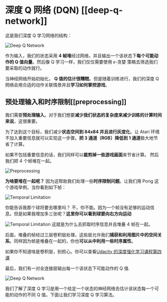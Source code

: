 # 深度 Q 网络 (DQN)  [[deep-q-network]]
这是我们深度 Q 学习网络的结构：

<img src="https://huggingface.co/datasets/huggingface-deep-rl-course/course-images/resolve/main/en/unit4/deep-q-network.jpg" alt="Deep Q Network"/>

作为输入，我们的状态采用 **4 帧堆**经过网络，并且输出一个该状态下**每个可能动作的 Q 值向量**。然后像 Q 学习一样，我们仅仅需要使用 $\epsilon$-贪婪 策略去筛选我们要采取的动作就行。

当神经网络开始初始化， **Q 值的估计很糟糕**。但是随着训练进行，我们的深度 Q 网络会用合适的动作关联情景并且**学习如何掌控游戏**。


## 预处理输入和时序限制[[preprocessing]]

我们需要**预处理输入**。对于我们想要**减少我们状态的复杂度来减少训练的计算时间来说**，这很重要。

为了达到这个目标，我们减少**状态空间到 84x84 并且进行灰度化**。让 Atari 环境不加入重要信息就可以实现这一步骤。**把 3 通道（RGB）降低到 1 通道**极大地节省了计算。

如果不包括重要信息的话，我们同样可以**裁剪掉一些游戏画面**来节省计算。
然后我们把 4 个帧堆在一起。

<img src="https://huggingface.co/datasets/huggingface-deep-rl-course/course-images/resolve/main/en/unit4/preprocessing.jpg" alt="Preprocessing"/>

**为啥要堆在一起呢？**
因为这帮助我们处理一些**时序限制问题**。让我们用 Pong 这个游戏举例，当你看到如下帧：

<img src="https://huggingface.co/datasets/huggingface-deep-rl-course/course-images/resolve/main/en/unit4/temporal-limitation.jpg" alt="Temporal Limitation"/>

你能告诉我那个球将要去哪里吗？
不，你不能。因为一个帧没有足够的运动信息。但是如果我增加多三张呢？**这里你可以看到球要向右方向运动**

<img src="https://huggingface.co/datasets/huggingface-deep-rl-course/course-images/resolve/main/en/unit4/temporal-limitation-2.jpg" alt="Temporal Limitation"/>
这就是为什么去抓取时序信息并且堆叠 4 帧在一起。

后面，堆叠的帧经过三层卷积层处理，这些层允许我们**捕获和利用图片中的空间关系**。同样因为帧是堆叠在一起的，你也**可以从中利用一些时序属性**。

如果你不知道啥是卷积层，别担心。你可以查看[Udacity 的深度强化学习课程第四课](https://www.udacity.com/course/deep-learning-pytorch--ud188)

最后，我们有一对全连接层输出每一个该状态下可能动作的 Q 值.

<img src="https://huggingface.co/datasets/huggingface-deep-rl-course/course-images/resolve/main/en/unit4/deep-q-network.jpg" alt="Deep Q Network"/>

我们了解了深度 Q 学习是用一个给定一个状态的神经网络去估计该状态每一个可能的动作的不同 Q 值。下面让我们学习深度 Q 学习算法。
